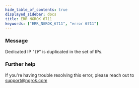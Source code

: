 ```yaml
---
hide_table_of_contents: true
displayed_sidebar: docs
title: ERR_NGROK_6711
keywords: ["ERR_NGROK_6711", "error 6711"]
---
```


### Message

Dedicated IP "`IP`" is duplicated in the set of IPs.

### Further help

If you're having trouble resolving this error, please reach out to [support@ngrok.com](mailto:support@ngrok.com?subject=Help%20with%20ERR_NGROK_6711)
